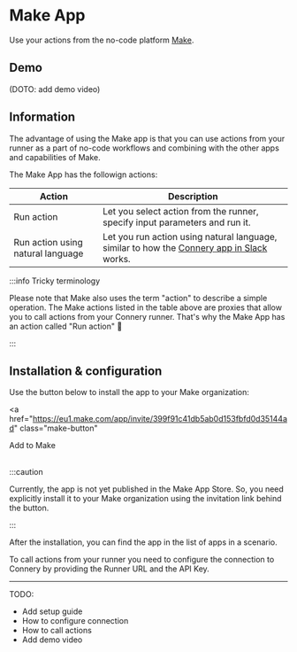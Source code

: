 # Make App

Use your actions from the no-code platform [Make](https://www.make.com/).

## Demo

(DOTO: add demo video)

## Information

The advantage of using the Make app is that you can use actions from your runner as a part of no-code workflows and combining with the other apps and capabilities of Make.

The Make App has the followign actions:

| Action                            | Description                                                                                                             |
| --------------------------------- | ----------------------------------------------------------------------------------------------------------------------- |
| Run action                        | Let you select action from the runner, specify input parameters and run it.                                             |
| Run action using natural language | Let you run action using natural language, similar to how the [Connery app in Slack](/docs/native-clients/slack) works. |

:::info Tricky terminology

Please note that Make also uses the term "action" to describe a simple operation.
The Make actions listed in the table above are proxies that allow you to call actions from your Connery runner.
That's why the Make App has an action called "Run action" 🤭

:::

## Installation & configuration

Use the button below to install the app to your Make organization:

<a
  href="https://eu1.make.com/app/invite/399f91c41db5ab0d153fbfd0d35144ad"
  class="make-button"
>
  Add to Make
</a>
<br />
<br />

:::caution

Currently, the app is not yet published in the Make App Store.
So, you need explicitly install it to your Make organization using the invitation link behind the button.

:::

After the installation, you can find the app in the list of apps in a scenario.

To call actions from your runner you need to configure the connection to Connery by providing the Runner URL and the API Key.

---

TODO:

- Add setup guide
- How to configure connection
- How to call actions
- Add demo video
